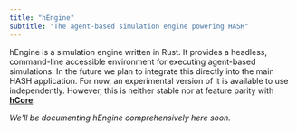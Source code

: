 ```yaml
---
title: "hEngine"
subtitle: "The agent-based simulation engine powering HASH"
---
```


hEngine is a simulation engine written in Rust. It provides a headless, command-line accessible environment for executing agent-based simulations. In the future we plan to integrate this directly into the main HASH application. For now, an experimental version of it is available to use independently. However, this is neither stable nor at feature parity with [**hCore**](/docs/simulations/ide).

_We'll be documenting hEngine comprehensively here soon._
